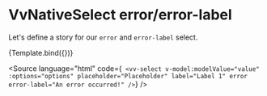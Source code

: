 
<Meta title="Components/NativeSelect/Props/error" />

# VvNativeSelect error/error-label

Let's define a story for our `error` and `error-label` select.

<Canvas>
	<Story
		name="error"
		play={errorTest}
		args={{
			label: 'Lorem Ipsum',
			placeholder: 'Placeholder',
			options: ['Option 1', 'Option 2', 'Option 3'],
			error: true,
			errorLabel: 'An error occurred!',
			'data-testId': 'select'
		}}>
		{Template.bind({})}
	</Story>
</Canvas>

<Source
	language="html"
	code={`
<vv-select
	v-model:modelValue="value"
	:options="options"
	placeholder="Placeholder"
	label="Label 1"
	error
	error-label="An error occurred!"
/>`}
/>
